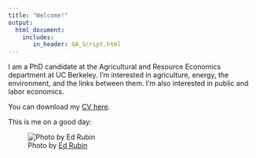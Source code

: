 ```yaml
---
title: "Welcome!"
output: 
  html_document:
    includes:
       in_header: GA_Script.html
---
```


I am a PhD candidate at the Agricultural and Resource Economics department at UC Berkeley. I'm interested in agriculture, energy, the environment, and the links between them. I'm also interested in public and labor economics.

You can download my <a href="trilnick_cv_jan18.pdf" target="_blank">CV here</a>.

This is me on a good day:

![Photo by <a href="http://edrub.in/" target="_blank">Ed Rubin</a>](Itai_Trilnick.jpg)
